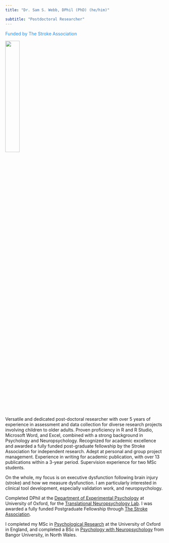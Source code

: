 ```yaml
---
title: "Dr. Sam S. Webb, DPhil (PhD) (he/him)"

subtitle: "Postdoctoral Researcher"
---
```


[Funded by The Stroke Association]{style="color:dodgerblue"}

![](Picture 1.jpg){width="30%"}

Versatile and dedicated post-doctoral researcher with over 5 years of experience in assessment and data collection for diverse research projects involving children to older adults. Proven proficiency in R and R Studio, Microsoft Word, and Excel, combined with a strong background in Psychology and Neuropsychology. Recognized for academic excellence and awarded a fully funded post-graduate fellowship by the Stroke Association for independent research. Adept at personal and group project management. Experience in writing for academic publication, with over 13 publications within a 3-year period. Supervision experience for two MSc students. 

On the whole, my focus is on executive dysfunction following brain injury (stroke) and how we measure dysfunction. I am particularly interested in clinical tool development, especially validation work, and neuropsychology.

Completed DPhil at the [Department of Experimental Psychology](https://www.psy.ox.ac.uk/) at University of Oxford, for the [Translational Neuropsychology Lab](https://www.psy.ox.ac.uk/research/translational-neuropsychology). I was awarded a fully funded Postgraduate Fellowship through [The Stroke Association](https://www.stroke.org.uk). 

I completed my MSc in [Psychological Research](https://www.ox.ac.uk/admissions/graduate/courses/msc-psychological-research?wssl=1) at the University of Oxford in England, and completed a BSc in [Psychology with Neuropsychology](https://www.bangor.ac.uk/courses/undergraduate/C801-Psychology-with-Neuropsychology) from Bangor University, in North Wales.
